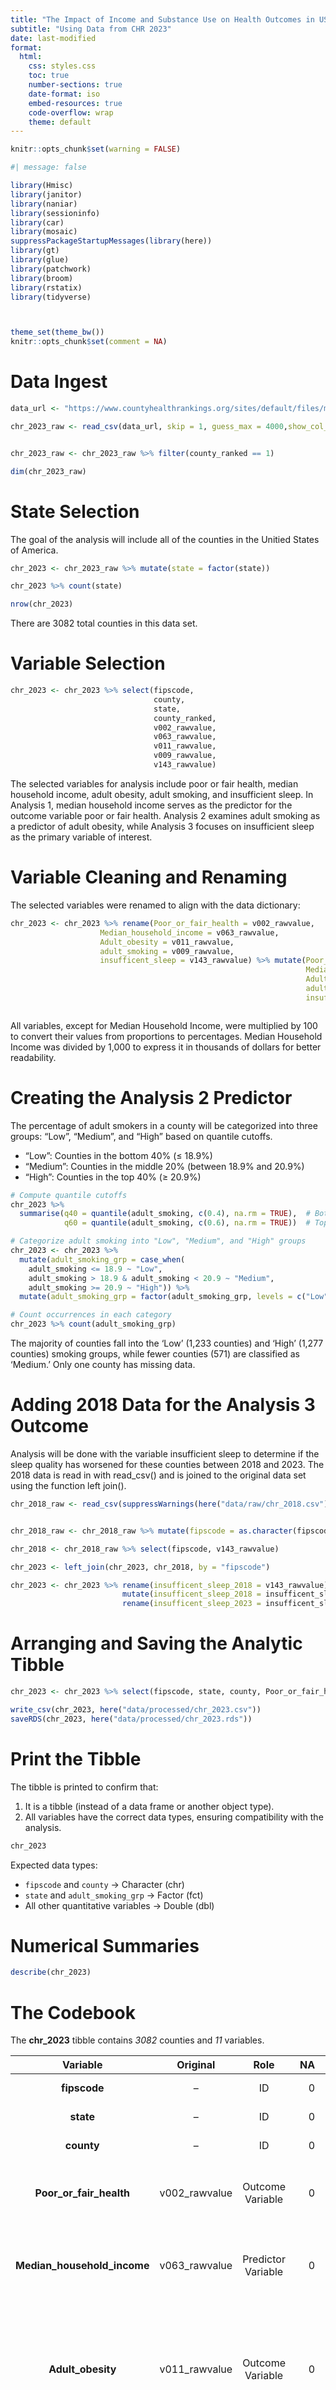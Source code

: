 ```yaml
---
title: "The Impact of Income and Substance Use on Health Outcomes in US Counties"
subtitle: "Using Data from CHR 2023"
date: last-modified
format:
  html:
    css: styles.css
    toc: true
    number-sections: true
    date-format: iso
    embed-resources: true
    code-overflow: wrap
    theme: default
---
```



```r

knitr::opts_chunk$set(warning = FALSE)

```


```r
#| message: false

library(Hmisc)
library(janitor)
library(naniar)
library(sessioninfo)
library(car)
library(mosaic)
suppressPackageStartupMessages(library(here))
library(gt)
library(glue)
library(patchwork)
library(broom)
library(rstatix)
library(tidyverse)



theme_set(theme_bw())
knitr::opts_chunk$set(comment = NA)
```

# Data Ingest

```r


data_url <- "https://www.countyhealthrankings.org/sites/default/files/media/document/analytic_data2023_0.csv"

chr_2023_raw <- read_csv(data_url, skip = 1, guess_max = 4000,show_col_types = FALSE)


chr_2023_raw <- chr_2023_raw %>% filter(county_ranked == 1)

dim(chr_2023_raw)


```

# State Selection

The goal of the analysis will include all of the counties in the Unitied States of America. 

```r


chr_2023 <- chr_2023_raw %>% mutate(state = factor(state))

chr_2023 %>% count(state)

nrow(chr_2023)


```

There are 3082 total counties in this data set.


# Variable Selection

```r

chr_2023 <- chr_2023 %>% select(fipscode, 
                                county,
                                state,
                                county_ranked,
                                v002_rawvalue,
                                v063_rawvalue,
                                v011_rawvalue,
                                v009_rawvalue,
                                v143_rawvalue) 


```

The selected variables for analysis include poor or fair health, median household income, adult obesity, adult smoking, and insufficient sleep. In Analysis 1, median household income serves as the predictor for the outcome variable poor or fair health. Analysis 2 examines adult smoking as a predictor of adult obesity, while Analysis 3 focuses on insufficient sleep as the primary variable of interest.

# Variable Cleaning and Renaming

The selected variables were renamed to align with the data dictionary:

```r


chr_2023 <- chr_2023 %>% rename(Poor_or_fair_health = v002_rawvalue,
                    Median_household_income = v063_rawvalue,
                    Adult_obesity = v011_rawvalue,
                    adult_smoking = v009_rawvalue,
                    insufficent_sleep = v143_rawvalue) %>% mutate(Poor_or_fair_health = Poor_or_fair_health * 100,
                                                                  Median_household_income = Median_household_income / 1000,
                                                                  Adult_obesity = Adult_obesity * 100,
                                                                  adult_smoking = adult_smoking * 100,
                                                                  insufficent_sleep = insufficent_sleep * 100)



```

All variables, except for Median Household Income, were multiplied by 100 to convert their values from proportions to percentages. Median Household Income was divided by 1,000 to express it in thousands of dollars for better readability.

# Creating the Analysis 2 Predictor

The percentage of adult smokers in a county will be categorized into three groups: "Low", "Medium", and "High" based on quantile cutoffs.

* "Low": Counties in the bottom 40% (≤ 18.9%)
* "Medium": Counties in the middle 20% (between 18.9% and 20.9%)
* "High": Counties in the top 40% (≥ 20.9%)

```r

# Compute quantile cutoffs
chr_2023 %>%
  summarise(q40 = quantile(adult_smoking, c(0.4), na.rm = TRUE),  # Bottom 40% cutoff
            q60 = quantile(adult_smoking, c(0.6), na.rm = TRUE))  # Top 40% cutoff

# Categorize adult smoking into "Low", "Medium", and "High" groups
chr_2023 <- chr_2023 %>%
  mutate(adult_smoking_grp = case_when(
    adult_smoking <= 18.9 ~ "Low",
    adult_smoking > 18.9 & adult_smoking < 20.9 ~ "Medium",
    adult_smoking >= 20.9 ~ "High")) %>%
  mutate(adult_smoking_grp = factor(adult_smoking_grp, levels = c("Low", "Medium", "High")))

# Count occurrences in each category
chr_2023 %>% count(adult_smoking_grp)


```

The majority of counties fall into the 'Low' (1,233 counties) and 'High' (1,277 counties) smoking groups, while fewer counties (571) are classified as 'Medium.' Only one county has missing data.


# Adding 2018 Data for the Analysis 3 Outcome

Analysis will be done with the variable insufficient sleep to determine if the sleep quality has worsened for these counties between 2018 and 2023. The 2018 data is read in with read_csv() and is joined to the original data set using the function left join().

```r


chr_2018_raw <- read_csv(suppressWarnings(here("data/raw/chr_2018.csv")), guess_max = 4000, show_col_types = FALSE)


chr_2018_raw <- chr_2018_raw %>% mutate(fipscode = as.character(fipscode))

chr_2018 <- chr_2018_raw %>% select(fipscode, v143_rawvalue)

chr_2023 <- left_join(chr_2023, chr_2018, by = "fipscode")

chr_2023 <- chr_2023 %>% rename(insufficent_sleep_2018 = v143_rawvalue) %>% 
                         mutate(insufficent_sleep_2018 = insufficent_sleep_2018 * 100) %>% 
                         rename(insufficent_sleep_2023 = insufficent_sleep)


```


# Arranging and Saving the Analytic Tibble

```r

chr_2023 <- chr_2023 %>% select(fipscode, state, county, Poor_or_fair_health, Median_household_income, Adult_obesity, adult_smoking_grp, adult_smoking, insufficent_sleep_2023, insufficent_sleep_2018, county_ranked)

write_csv(chr_2023, here("data/processed/chr_2023.csv"))
saveRDS(chr_2023, here("data/processed/chr_2023.rds"))

```

# Print the Tibble

The tibble is printed to confirm that:

1. It is a tibble (instead of a data frame or another object type).
2. All variables have the correct data types, ensuring compatibility with the analysis.

```r

chr_2023

```

Expected data types:

* `fipscode` and `county` → Character (chr)
* `state` and `adult_smoking_grp` → Factor (fct)
* All other quantitative variables → Double (dbl)

# Numerical Summaries

```r

describe(chr_2023)

```

# The Codebook

The **chr_2023** tibble contains *3082* counties and *11* variables.

|          Variable           |   Original    |        Role        |  NA | Distinct | Definition                                                                                              | Source                                         | Year(s) |
|:------:|:------:|:------:|-------:|-------:|--------------------|--------|--------|
|        **fipscode**         |      --       |         ID         |   0 |      611 | county's FIPS code                                                                                      | --                                             | --      |
|          **state**          |      --       |         ID         |   0 |        6 | state postal abbreviation                                                                               | --                                             | --      |
|         **county**          |      --       |         ID         |   0 |      529 | county name                                                                                             | --                                             | --      |
|   **Poor_or_fair_health**   | v002_rawvalue |  Outcome Variable  |   0 |      169 | Percentage of adults reporting fair or poor health                                                      | The Behavioral Risk Factor Surveillance System | 2020    |
| **Median_household_income** | v063_rawvalue | Predictor Variable |   0 |      608 | The median income of a household in thousands of dollars                                                | US Census Bureau                               | 2021    |
|      **Adult_obesity**      | v011_rawvalue |  Outcome Variable  |   0 |      160 | Percentage of the adult population that reports a body mass index (BM) greater than or equal to 30kg/m2 | The Behavioral Risk Factor Surveillance System | 2020    |
|    **adult_smoking_grp**    | adult_smoking | Predictor Variable | 119 |        2 | A binary variable that divides the percentage of adult smokers into high and low groups                 | The Behavioral Risk Factor Surveillance System | 2020    |
|      **adult_smoking**      | v009_rawvalue | Predictor variable |   0 |      175 | Percentage of adult who are current smokers                                                             | The Behavioral Risk Factor Surveillance System | 2020    |
| **insufficient_sleep_2023** | v143_rawvalue |  Outcome variable  |   0 |      138 | The percentage of adults who report fewer than 7 hours of sleep on average in 2023                      | The Behavioral Risk Factor Surveillance System | 2020    |
| **insufficient_sleep_2018** | v143_rawvalue |  Outcome variable  |  60 |      551 | The percentage of adults who report fewer than 7 hours of sleep on average in 2018                      | The Behavioral Risk Factor Surveillance System | 2016    |
|      **county_ranked**      |      --       |       Check        |   0 |        1 | Ensuring all values are 1                                                                               | --                                             | --      |

**Missingness Check**


```r
gg_miss_var(chr_2023)
```


```r

# Calculate the percentage of missing values for each variable
chr_2023 %>%
  summarise(missing_percent = mean(is.na(insufficent_sleep_2018)) * 100)


```

All quantitative variables have no missing data, except for `insufficient_sleep_2018`, which has approximately 10% missing values. However, this is well below the 20% threshold, making it unlikely to impact the analysis significantly.


**Distinct Values Check**


```r
sapply(chr_2023, function(x) n_distinct(x))
```

All of the quantitative variables have more than 15 distinct values, with the smallest number of smallest distinct values being 138 for insufficient sleep 2023.

# Research Questions

## Analysis 1 Research Question

What is the relationship between median household income and health outcomes across all U.S. counties? Counties with lower household incomes may have reduced access to healthcare and fewer economic opportunities, potentially leading to worse health outcomes.

## Analysis 2 Research Question

Is there an association between adult smoking rates and obesity prevalence? Since nicotine is a stimulant that suppresses appetite, we hypothesize that counties with higher smoking rates will have lower obesity rates.

## Analysis 3 Research Question

How has the average sleep quality in U.S. counties changed from 2018 to 2023?

# Analysis 1

## Variables

Two quantitative variables will be used to conduct the analysis and determine the association between them. The variables being used are `Median_household_income` as the predictor variable and `Poor_or_fair_health` as the outcome variable.` Median_household_income` represents the median reported income of households (in thousands of dollars) for a given county. `Poor_or_fair_health` is the percentage of adults self-reporting either fair or poor health in response to the question: "Would you say that in general your health is Excellent, Very Good, Good, Fair, or Poor?" The data set includes all counties in the United States.

## Summaries

Numerical Summaries of Household income and poor of fair health outcomes:

```r

s1 <- mosaic::favstats(~ Median_household_income, data = chr_2023)
s2 <- mosaic::favstats(~ Poor_or_fair_health, data = chr_2023)
s3 <- bind_rows(list(Median_Household_Income = s1, Poor_or_fair_health = s2), .id = "id") 
s3 <- s3 %>% rename(Variable = id)
s3 %>% gt() %>% fmt_number(decimals = 2)


```


The summary statistics for the data set provide insight into the distribution of median household income and self-reported poor or fair health across 3,081 U.S. counties. The median household income ranges from \$25.65K to \$153.72K, with a median of \$56.63K and a mean of \$58.91K, suggesting a right-skewed distribution, where some counties have significantly higher incomes. The standard deviation of \$15.29K indicates moderate variation in income levels across counties.


```r

# Compute Pearson correlation
income_cor <- glue("Pearson correlation = {round(cor(chr_2023$Median_household_income, 
                                                      chr_2023$Poor_or_fair_health, use = 'complete.obs'), 3)}")

# Plot
ggplot(chr_2023, aes(x = Median_household_income, y = Poor_or_fair_health)) + 
  geom_point(size = 2) + 
  geom_smooth(method = "lm", formula = y ~ x, col = "red", se = TRUE) +
  geom_smooth(method = "loess", formula = y ~ x, col = "steelblue", se = FALSE) + 
  theme_bw() + 
  geom_text(aes(x = 175, y = 35, label = income_cor), hjust = 1, size = 4) +  
  labs(title = "Association between Household Income and Poor or Fair Health Outcomes",
       subtitle = "Fitted with Linear Model and Loess Regression Curves",
       x = "Median Household Income (Thousands of Dollars)",
       y = "Percentage of Poor or Fair Health Outcomes",
       caption = "Source: 2023 County Health Rankings")


```

The "loess" smooth curve deviates significantly from the linear regression model, suggesting that a linear relationship may not fully capture the trend in the data. The non-linearity is particularly evident at lower income levels, where the decline in poor or fair health percentages is steep, before flattening out at higher income levels. This indicates that a simple linear model may not be the best fit for this data.

To address this, a transformation will be applied to the predictor variable (`Median_Household_Income`), and potentially the outcome variable (`Poor_or_fair_health`), to improve linearity. A Box-Cox transformation plot will be used to determine an appropriate transformation approach.

Additionally, the strong negative Pearson correlation coefficient (-0.713) suggests a moderate-to-strong inverse relationship between median household income and poor health outcomes, meaning counties with higher median incomes tend to report fewer cases of poor or fair health.


```r

boxCox(chr_2023$Poor_or_fair_health ~ chr_2023$Median_household_income)

powerTransform(chr_2023$Poor_or_fair_health ~ chr_2023$Median_household_income)

```


Based on the Box-Cox plot and the power transformation equation, a lambda value of -0.33 was obtained, suggesting that the optimal transformation for the predictor variable is *1/sqrt(y)*. However, to maintain interpret ability and consistency, this analysis will be constrained to commonly used transformations, such as inverse, logarithmic, or square root transformations. Given that logarithmic transformation is the closest alternative to the suggested power transformation, a log transformation will be applied to the Poor_or_fair_health outcome variable.

```r

# Compute Pearson correlation
income_cor <- glue("Pearson correlation = {round(cor(chr_2023$Median_household_income, 
                                                      log(chr_2023$Poor_or_fair_health), use = 'complete.obs'), 3)}")

ggplot(chr_2023, aes(x = Median_household_income, y = log(Poor_or_fair_health))) + 
  geom_point(size = 2) +
  geom_smooth(method = "lm", formula = y ~ x, col = "red", se = FALSE) +
  geom_smooth(method = "loess", formula = y~x, col = "steelblue", se = FALSE) + 
  geom_text(aes(x = 155, y = 5, label = income_cor), hjust = 1, size = 4) +  
  theme_bw() + 
  labs(title = "Association between Household income vs. Log of Poor or fair health outcomes",
       x = "Median Household Income (Thousands of Dollars)",
       y = "Log Percentage of Poor or Fair Health Outcomes",
       subtitle = "Source: 2023 County Health Rankings")
```


```r

p1 <- ggplot(chr_2023, aes(x = Median_household_income, y = Poor_or_fair_health)) + geom_point(size = 2) + 
  geom_smooth(method = "lm", formula = y ~ x, col = "red", se = FALSE) +
  geom_smooth(method = "loess", formula = y~x, col = "steelblue", se = FALSE) + theme_bw() + 
  labs(title = "Household income vs. Poor or fair health outcomes",
       subtitle = "Fitted with Linear Model and Loess Regression Curves",
       x = "Median Household Income (Thousands of Dollars)",
       y = "% Poor Health Outcomes")

p2 <- ggplot(chr_2023, aes(x = log(Median_household_income), y = log(Poor_or_fair_health))) + geom_point(size = 2) + 
  geom_smooth(method = "lm", formula = y ~ x, col = "red", se = FALSE) +
  geom_smooth(method = "loess", formula = y~x, col = "steelblue", se = FALSE) + theme_bw() + 
  labs(title = "Log Household income vs. Log Poor or fair health outcomess",
        subtitle = "Fitted with Linear Model and Loess Regression Curves",
       x = "Log Median Household Income (Thousands of Dollars)",
       y = "Log % Poor Health Outcomes")


p1 / p2
```

The log transformation of the `Poor_or_fair_health` outcome variable has improved the linearity of the relationship between median household income and self-reported poor or fair health outcomes. Compared to the original plot, the loess curve (blue) and the linear regression line (red) now align more closely, indicating that the transformed model better captures the underlying trend.

The negative Pearson correlation coefficient (-0.713) remains the same, reaffirming a moderate-to-strong inverse relationship between income and poor health outcomes. However, with the log transformation, the spread of values appears more consistent across different income levels, potentially reducing heteroscedasticity in the data. This transformation ensures that the linear regression model assumptions are better met, allowing for a more accurate estimation of the relationship between household income and health outcomes. Further diagnostic checks will confirm whether additional refinements are necessary.

## Model

```r

m1 <- lm(log(Poor_or_fair_health) ~ log(Median_household_income), data = chr_2023)

tidy(lm(log(Poor_or_fair_health) ~ log(Median_household_income), data = chr_2023),conf.int = TRUE, conf.level = 0.90) %>%
  gt() %>% fmt_number(decimals = 3)


glance(lm(log(Poor_or_fair_health) ~ log(Median_household_income), data = chr_2023)) %>% select(r.squared, sigma, nobs) %>% gt() %>% fmt_number(decimals = c(3))

```


The regression model estimates the relationship between median household income and poor or fair health outcomes using a log-log transformation. The resulting equation, indicates that a 1% increase in median household income is associated with an 0.87% decrease in the percentage of adults reporting poor or fair health. This suggests a strong negative relationship between income and poor health outcomes, meaning counties with higher median household incomes tend to have fewer residents reporting poor or fair health.

The model was fitted to 3,081 observations and explains 61.3% of the variance in poor health outcomes (R² = 0.613), suggesting a moderately strong fit. The residual standard error (σ = 0.168) reflects the typical deviation of observed values from predictions in the log-transformed scale. Additionally, the p-values for both the intercept and slope are highly significant, confirming a statistically meaningful relationship between household income and health outcomes. This analysis provides strong evidence that higher income levels are linked to better self-reported health outcomes, reinforcing the idea that economic factors play a critical role in public health disparities.

```r

par(mfrow=c(1,2)); plot(m1, which = 1:2); par(mfrow = c(1,1))

```
The Residuals vs. Fitted plot assesses the assumption of homoscedasticity (constant variance of residuals) and linear relationship. The red loess curve shows a slight curvature, indicating that the model may not fully capture a potential non-linear pattern in the data. Additionally, the spread of residuals appears to narrow at lower fitted values and widen at higher fitted values, suggesting some heteroscedasticity (non-constant variance). While not extreme, this pattern indicates that the model might benefit from further refinements, such as checking interactions or considering additional transformations.

The Q-Q Plot (right) evaluates the normality of residuals, a key assumption for reliable hypothesis testing and confidence intervals. The residuals mostly follow the theoretical normal distribution, aligning well along the 45-degree reference line. However, there are some deviations at the tails, particularly at the upper end, where a few extreme residuals (outliers) deviate from normality. This suggests that while the residuals are approximately normal, there may be some influence from high-leverage points or outliers that could impact model accuracy.

Overall, while the model performs reasonably well, the presence of slight heteroscedasticity and minor non-normality suggests that additional diagnostic tests (such as other transformations or robust regression techniques) may be useful to further improve model fit and reliability.



```r

chr_2023_aug <- augment(m1, newdata = chr_2023)

chr_2023_aug %>% select(state, county, Poor_or_fair_health, Median_household_income, .fitted, .resid) %>%
  mutate(std_resid_manual = .resid / sd(.resid, na.rm = TRUE)) -> cc_high

cc_high %>% arrange(desc(std_resid_manual)) %>% head(n = 2)



```


The counties with the largest absolute residual values were East Carroll Parish County in and Holmes County both in the state of Texas. Their residuals values were 3.179016 and 2.927130 respectively.


## Conclusions

This analysis aimed to determine whether counties with higher median household incomes are associated with a lower percentage of adults reporting poor or fair health outcomes. By fitting a log-log linear model, we observed a strong negative relationship between these two variables, where a 1% increase in median household income is associated with an estimated 0.87% decrease in the percentage of adults reporting poor or fair health. The 90% confidence interval for the income coefficient is [-0.891, -0.850], confirming that the effect is statistically significant and suggesting a consistent inverse association between income and health outcomes.The model achieved an R-squared value of 0.613, meaning it explains 61.3% of the variability in poor or fair health outcomes across U.S. counties. While this indicates a moderately strong fit, there remains some unexplained variation, which may be influenced by additional socioeconomic or healthcare access factors not accounted for in this model.

A key limitation arises from the residuals vs. fitted plot, which indicates some heteroscedasticity, meaning the variance of residuals is not constant across income levels. This is particularly noticeable at the lower and upper ends of the income distribution, suggesting that the predictive power of the model may be weaker for very low- or high-income counties. Additionally, the Q-Q plot shows minor deviations from normality, with a few high-leverage outliers. These extreme residuals suggest that certain counties have significantly different actual health outcomes than what the model predicts, potentially due to unmeasured regional or policy differences.

To improve the model's predictive power and address heteroscedasticity, future analysis could explore alternative transformations, such as:

* A generalized linear model (GLM) with a different link function, which may better capture the relationship.
* Additional socioeconomic predictors, such as education levels, healthcare access, or employment rates, to enhance explanatory power.
* A weighted regression approach, where counties with extreme values contribute proportionally less to the model.
* Robust regression techniques, which reduce the influence of outliers and improve model stability.

Despite these limitations, the analysis provides strong evidence that higher household incomes are associated with better self-reported health outcomes, reinforcing the broader understanding of the relationship between economic conditions and public health.

# Analysis 2

## Variables

`adult_smoking` is an age-adjusted quantitative variable that measures the percentage of adults who are current smokers. The data was collected through surveys, where respondents were asked, "Do you now smoke cigarettes every day, some days, or not at all?" Individuals who responded "every day" or "some days" were classified as smokers. The analysis follows an independent sample design, where each county is categorized into one of two smoking groups, and the groups are then compared against one another. The Adult Smoking Group variable is a categorical variable that classifies counties into Low, medium, and High smoking prevalence groups:

* Low Smoking Group: Counties in the bottom 40% of adult smoking prevalence.
* High Smoking Group: Counties in the top 40% of adult smoking prevalence.
* Middle 20% Excluded: Counties with adult smoking rates in the middle 20% 

`Adult_Obesity` is an age-adjusted quantitative variable that measures the percentage of the adult population that reported a body mass index (BMI) greater than or equal to 30 kg/m\^2. The data was collected through self-reported surveys, where adults reported their height and weight, from which BMI was calculated.


## Summaries


```r

smoke <- chr_2023 %>% filter(complete.cases(Adult_obesity, adult_smoking, adult_smoking_grp)) %>% select(fipscode:county, Adult_obesity, adult_smoking, adult_smoking_grp)

mosaic::favstats(Adult_obesity ~ adult_smoking_grp, data = smoke) %>% gt() %>% fmt_number(decimals = 2)

```


The table provides descriptive statistics for adult smoking prevalence across three county-level groups: Low, Medium, and High Smoking Counties. These groups were determined by ranking counties based on their smoking rates, with the bottom 40% classified as Low Smoking, the top 40% as High Smoking, and the middle 20% as Medium Smoking.

Counties in the Low Smoking group (n = 1,233) have smoking rates ranging from 17.6% to 49.0%, with a median of 33.6% and an average smoking rate of 33.02%. The standard deviation of 4.42 suggests moderate variability in smoking rates within this group. The Medium Smoking group (n = 571) has smoking rates between 25.6% and 46.7%, with a median of 36.5% and an average of 36.49%. The standard deviation of 3.04 indicates that smoking rates in this group are more tightly clustered compared to the Low and High groups. The High Smoking group (n = 1,277) consists of counties where adult smoking rates range from 28.6% to 53.2%, with a median of 39.1% and an average smoking rate of 39.31%. This group has the lowest standard deviation (3.15), suggesting that smoking rates are relatively consistent within counties classified as high-smoking.

Overall, the distribution of smoking rates is well separated across the three groups, with distinct median and mean values. This categorization ensures a meaningful comparison between counties with significantly different smoking prevalence rates while excluding the middle 20% to strengthen group differences.

```r

smoke %>% ggplot(aes(x = adult_smoking_grp, y = Adult_obesity)) + geom_violin(fill = "ivory") + 
  geom_boxplot(width = 0.3, fill = "steelblue", outlier.size = 2, notch = TRUE) +
  stat_summary(fun = "mean", geom = "point", shape = 23, size = 2, fill = "black") +
  labs(title = "Adult Obesity Rates for Adult Smoker Groups",
       subtitle = "Data from 611 Counties",
       x = "Smoking Group",
       y = "Adult Obesity Percentage",
       caption = "Source: 2023 County Health Rankings") + coord_flip() + theme_bw()

```

The violin plot illustrates the distribution of adult obesity rates across three smoking groups (Low, Medium, and High Smoking Counties), providing insight into the relationship between smoking prevalence and obesity. The plot reveals a general trend where counties with higher smoking rates tend to have higher median obesity rates compared to those with lower smoking rates. This supports the hypothesis that lower smoking prevalence may be associated with higher obesity rates, potentially due to nicotine’s appetite-suppressing effects.

The High Smoking group has the highest median obesity rate, approximately 38-40%, with a wide spread of values, indicating substantial variation in obesity rates among high-smoking counties. The Medium Smoking group shows a slightly lower median obesity rate with moderate variability, while the Low Smoking group has the lowest median obesity rate, around 32-34%, and a narrower distribution, suggesting more consistency in obesity rates among counties with lower smoking prevalence.

Outliers are present in all groups, with some counties showing extremely low (<20%) or high (>50%) obesity rates, indicating that additional factors such as diet, socioeconomic status, and healthcare access may contribute to obesity rates beyond smoking prevalence alone.

Overall, the data suggest a positive association between smoking prevalence and obesity rates, where counties with higher smoking rates tend to have higher obesity rates. However, given the overlap between groups, further statistical testing is necessary to determine whether these differences are statistically significant and to control for potential confounding variables that may influence obesity levels across counties.



```r

p1 <- smoke %>% filter(adult_smoking_grp == "Low") %>% ggplot(aes(sample = Adult_obesity)) +
  geom_qq() +
  geom_qq_line(col = "red") + 
  theme(aspect.ratio = 1) +
  labs(title = "Low Smoking Group",
       x = "Expectation for Standard Normal ",
       y = "Adult Obesity Percentage")

p2 <- smoke %>% filter(adult_smoking_grp == "Medium") %>% ggplot(aes(sample = Adult_obesity)) +
  geom_qq() +
  geom_qq_line(col = "red") + 
  theme(aspect.ratio = 1) +
  labs(title = "Medium Smoking Group",
       x = "Expectation for Standard Normal ",
       y = "Adult Obesity Percentage")


p3 <- smoke %>% filter(adult_smoking_grp == "High") %>% ggplot(aes(sample = Adult_obesity)) +
  geom_qq() +
  geom_qq_line(col = "red") + 
  theme(aspect.ratio = 1) +
  labs(title = "High Smoking Group",
       x = "Expectation for Standard Normal ",
       y = "Adult Obesity Percentage")

p1 + p2 + p3


```


The Q-Q plots for the Low, Medium, and High Smoking groups assess whether the distribution of adult obesity percentages follows a normal distribution within each smoking category. In an ideal normal distribution, the data points would align closely along the 45-degree reference line (red line).

For the Low Smoking group, the data mostly follows the normal distribution in the middle range but deviates at the lower and upper tails, indicating the presence of mild skewness or outliers. The Medium Smoking group exhibits a similar pattern, with some deviation in the tails, particularly in the upper end where counties with very high obesity rates are present. The High Smoking group shows the most noticeable deviation from normality, especially at the upper tail, where a cluster of counties has exceptionally high obesity rates.

These deviations in the upper tails across all groups suggest that a small subset of counties has significantly higher obesity rates than what would be expected under normality. This could indicate the influence of additional factors such as socioeconomic status, physical activity levels, or healthcare access that contribute to obesity rates beyond smoking prevalence. Overall, while the core distributions of obesity rates within each smoking group are roughly normal, the presence of right-skewed data and outliers in the higher obesity ranges suggests that statistical tests assuming normality should be interpreted with caution. If necessary, data transformations or non-parametric tests may be considered for further analysis.

## Model

Due to the data does not following a normal distribution due to having some significant skew in both groups a non-parametric test will be used. Variation will also be checked for both groups.

```r

smoke %>% group_by(adult_smoking_grp) %>% summarise(n = n(), Variance = var(Adult_obesity)) 

```

The variance of adult obesity rates was calculated for each smoking group. The Low Smoking group had the highest variance (19.50), indicating greater variability in obesity rates among counties with lower smoking prevalence. In contrast, the Medium (9.27) and High (9.93) Smoking groups had much lower variances, suggesting more consistent obesity rates in counties with moderate-to-high smoking prevalence. The notable difference in variance between the Low Smoking group and the other two groups further justifies the use of Welch’s T-test, which does not assume equal variances.

Since the data does not follow a normal distribution, as indicated by the Q-Q plots, and the variance differs between groups, a Welch's ANOVA will be used instead of the standard . Welch's ANOVA is more appropriate in cases where heteroscedasticity (unequal variances) exists across groups, ensuring more reliable statistical inference. These findings suggest that obesity rates are more variable in counties with lower smoking rates, whereas counties with higher smoking prevalence tend to have more uniform obesity levels. Further analysis will assess whether the observed differences in means are statistically significant.



```r
 
anova_results <- oneway.test(Adult_obesity ~ adult_smoking_grp, 
                             data = smoke, 
                             var.equal = FALSE)  # Welch’s ANOVA


anova_results


```
The results indicate a highly significant effect (F = 850.15, p < 2.2e-16), suggesting that at least one group’s mean obesity rate differs significantly from the others. Since the p-value is far below 0.05, we reject the null hypothesis that all groups have the same mean obesity rate. However, Welch’s ANOVA does not specify which groups differ from each other, so we need to perform post hoc comparisons to determine where the significant differences lie.


To further investigate the differences in means and obtain confidence intervals, we can use the Games-Howell post hoc test, which is suitable for datasets with unequal variances.

```r

games_howell_results <- games_howell_test(Adult_obesity ~ adult_smoking_grp, data = smoke)

games_howell_results %>% gt() %>% fmt_number(decimals = 2)


```


The results indicate that all three pairwise comparisons (Low vs. Medium, Low vs. High, and Medium vs. High Smoking Groups) are statistically significant (p < 0.001 across all comparisons). The Medium Smoking group has an average adult obesity rate that is 3.46 percentage points higher than the Low Smoking group. The 95% confidence interval [3.04, 3.88] confirms this difference is statistically significant. The High Smoking group has an average obesity rate that is 6.29 percentage points higher than the Low Smoking group, indicating a stronger difference than the previous comparison. The 95% confidence interval [5.93, 6.65] further supports this finding. The High Smoking group has an average obesity rate that is 2.82 percentage points higher than the Medium Smoking group. The 95% confidence interval [2.46, 3.19] suggests a smaller but still significant difference.

These findings suggest that smoking prevalence is positively associated with obesity rates, though further research is needed to explore underlying causal mechanisms such as socioeconomic factors, diet, or physical activity levels.

## Conclusions

This analysis aimed to determine whether counties in the U.S. with higher smoking prevalence are associated with lower or higher obesity rates among adults. Contrary to the initial hypothesis that higher smoking rates would correlate with lower obesity rates, the results indicate the opposite trend—counties with a higher percentage of adult smokers tend to have higher obesity rates.

Using Welch’s ANOVA, a statistically significant difference (p < 2.2e-16) in adult obesity rates across smoking groups was observed. Games-Howell post hoc comparisons further confirmed that all group differences were significant:

* Medium Smoking counties had an obesity rate 3.46 percentage points higher than Low Smoking counties.
* High Smoking counties had an obesity rate 6.29 percentage points higher than Low Smoking counties.
* High Smoking counties also had an obesity rate 2.82 percentage points higher than Medium Smoking counties.

These findings suggest a positive association between smoking prevalence and obesity rates, challenging the assumption that higher smoking rates might contribute to lower obesity levels due to nicotine’s appetite-suppressing effects.

While this analysis provides evidence of a statistical relationship, several limitations must be considered. Although data was collected from all U.S. counties, state-level differences in policies, healthcare access, and socioeconomic conditions could still introduce variability in the results. The relationship between smoking and obesity may differ based on urban vs. rural settings, state regulations on tobacco use, or regional dietary patterns, which were not explicitly controlled for in this analysis. Additionally, the data was collected via self-reported surveys, which introduces potential biases such as voluntary response bias, where individuals choosing to participate may not be fully representative of the broader population. Underreporting or overreporting behaviors in self-reported health metrics could also affect the accuracy of the results.

Future research that could improve this analysis would be to incorporate additional variables, such as income levels, physical activity rates, and healthcare access, to better understand the mechanisms driving the observed association between smoking prevalence and obesity rates. Future studies could also explore whether the relationship differs between urban and rural counties or if state-level policy interventions (such as smoking bans or taxation) influence the trends observed in this study.

# Analysis 3

## Variables

This analysis examines changes in insufficient sleep prevalence between 2018 and 2023 using a paired sample design. The dataset includes the percentage of adults reporting insufficient sleep in both years, with counties serving as the pairing variable to ensure that the comparison reflects within-county changes over time. Insufficient sleep is an age-adjusted quantitative variable representing the percentage of adults who report averaging fewer than seven hours of sleep per night. The data was collected through self-reported surveys, where participants responded to the question: “On average, how many hours of sleep do you get in a 24-hour period?”. Adults reporting fewer than seven hours were classified as experiencing insufficient sleep.

This paired sample design allows for a precise comparison by controlling for county-level differences that could influence sleep patterns, such as demographics, local policies, or environmental factors. The primary statistical approach will be a paired t-test, which assesses whether there is a significant difference in insufficient sleep prevalence between 2018 and 2023.

## Summaries

```r

slp <- chr_2023 %>% filter(complete.cases(insufficent_sleep_2023, insufficent_sleep_2018)) %>% select(fipscode:county, insufficent_sleep_2023, insufficent_sleep_2018)

slp <- slp %>% mutate(sleep_diff = insufficent_sleep_2023 - insufficent_sleep_2018)

sleep1 <- mosaic::favstats(~ insufficent_sleep_2023, data = slp)
sleep2 <- mosaic::favstats(~ insufficent_sleep_2018, data = slp)
sleep4 <- mosaic::favstats(~ sleep_diff, data = slp)
sleep3 <- bind_rows(list(insufficent_sleep_2023 = sleep1, insufficent_sleep_2018 = sleep2,sleep_diff = sleep4 ))
sleep3$Variable <- c("insufficent sleep 2023", "insufficent sleep 2018", "Sleep Difference" )
sleep3 <- sleep3 %>% select(Variable, min:missing)
sleep3 %>% gt() %>% fmt_number(decimals = 2)

```


The summary statistics provide insight into changes in insufficient sleep prevalence between 2018 and 2023 across 2,768 U.S. counties. The mean percentage of adults reporting insufficient sleep in 2023 was 34.55%, slightly higher than the 33.15% recorded in 2018. The median values show a similar pattern, increasing from 33.6% in 2018 to 34.6% in 2023, suggesting a slight overall increase in the prevalence of insufficient sleep. The standard deviation is slightly lower in 2023 (3.50) compared to 2018 (4.06), indicating that the distribution of sleep deprivation rates has become slightly more consistent over time.

The computed sleep difference variable (2023 minus 2018) has a mean increase of 1.41 percentage points, with a range from -8.6 to 9.76. The negative values indicate that some counties experienced a reduction in insufficient sleep rates, while others saw an increase, with most changes clustering near zero. The standard deviation of 2.34 suggests that the magnitude of change varies across counties, though most changes remain within a few percentage points. These results suggest that, on average, insufficient sleep has become slightly more common between 2018 and 2023, but with considerable variability across counties. A paired t-test will be conducted to determine whether this observed increase is statistically significant.

```r

p1 <- slp %>% ggplot(aes(sample = sleep_diff)) +
  geom_qq() +
  geom_qq_line(col = "steelblue") +
  theme(aspect.ratio = 1) +
  labs(title = "Normal Q-Q Plot",
       x = "Expectation under Standard Normal",
       y = "Sleep 2023 - Sleep 2018") + theme_bw()


p2 <- slp %>% ggplot(aes(x = sleep_diff)) +
  geom_histogram(aes(y = after_stat(density)),
                 bins = 15, fill = "steelblue", col = "black") +
  stat_function(fun = dnorm, args = list(mean = mean(slp$sleep_diff, na.rm = TRUE),
                                         sd = sd(slp$sleep_diff, na.rm = TRUE)),
                col = "red", lwd = 1.5) +
  labs(title = "Histogram of Sleep Difference",
       subtitle = "Imposed with Normal Density Function",
       x = "Change in Sleep Percentage",
       y = "Density") + theme_bw() + scale_y_continuous(expand = c(0,0))


p3 <- slp %>% ggplot(aes(x = sleep_diff, y = "")) +
  geom_violin(fill = "ivory") +
  geom_boxplot(fill = "steelblue", width = 0.5, outlier.size = 2, notch = TRUE) +
  stat_summary(fun = "mean", geom = "point", shape = 23, size = 2, fill = "black") +
  labs(title = "Boxplot of Sleep Difference",
       x = "Change in Sleep Percentage",
       y = "") + theme_bw()


p1 + (p2 / p3 + plot_layout(heights = c(4,1))) +
  plot_annotation(title = "Percent Change in Insufficent Sleep Between 2023 and 2018",
                  subtitle = "n = 611 Counties",
                  caption = "Source: 2023 and 2018 County Health Rankings")


```

The three visualizations show the distribution of changes in insufficient sleep prevalence between 2018 and 2023 across 551 counties. The Normal Q-Q Plot suggests that the differences in insufficient sleep percentages are approximately normally distributed, as most points closely follow the diagonal reference line, with only minor deviations at the extremes. This indicates that a paired t-test is appropriate for analyzing the differences between the two years.

The histogram of sleep differences, overlaid with a normal density curve, further supports this observation. The distribution appears unimodal and symmetric, centered around zero, indicating that while some counties experienced increases in insufficient sleep prevalence, others saw decreases, with most changes clustering around a small positive shift. This aligns with previous summary statistics, which showed a mean increase of about 1.41 percentage points.

The boxplot of sleep differences reveals the spread and presence of outliers. Most counties have sleep differences ranging from approximately -5 to +5 percentage points, with a few extreme values exceeding ±8 percentage points. The presence of mild outliers suggests that while most counties experienced small changes, a few had more dramatic shifts in sleep deprivation rates.Overall, these visualizations confirm that the distribution of sleep differences is approximately normal, justifying the use of parametric statistical tests such as a paired t-test to determine whether the observed mean difference is statistically significant.



```r

sleep_cor <- str_glue("Pearson correlation = ", round_half_up(cor(slp$insufficent_sleep_2018, slp$insufficent_sleep_2023), 3))

ggplot(slp, aes(x = insufficent_sleep_2018, y = insufficent_sleep_2023)) + geom_point(size = 2) +
  geom_smooth(method = "lm", formula = y ~ x, col = "red", se = TRUE) +
  geom_smooth(method = "loess", formula = y~x, col = "steelblue", se = FALSE) + theme_bw() +
  geom_text(label = sleep_cor, x = 27, y = 45 ) +
  labs(title = "Association between Insufficent Sleep in 2018 and 2023",
       subtitle = "Fitted with a Linear Model and Loess Regression Curves",
       x = "Percentage of Insufficent Sleep in 2018",
       caption = "Source: 2023 County Health Rankings",
       y = "Percentage of Insufficent Sleep in 2023")

```

The scatterplot shows the association between insufficient sleep prevalence in 2018 and 2023 across U.S. counties, with both a linear regression model (red line) and a loess regression curve (blue line) fitted to the data. The Pearson correlation coefficient of 0.818 indicates a strong positive linear relationship, suggesting that counties with higher insufficient sleep percentages in 2018 tended to also have higher insufficient sleep percentages in 2023. The linear regression model (red line) closely follows the trend of the data, showing a consistent, positive association between the two years. The loess curve (blue line) aligns well with the linear model, suggesting that the relationship remains approximately linear across the range of insufficient sleep percentages, with no major deviations or non-linear trends.

Despite the strong correlation, there is some spread in the data, indicating county-level variability in sleep trends. While most counties followed a similar trajectory, some experienced larger increases or decreases in insufficient sleep prevalence than expected. This variation could be influenced by differences in public health policies, socioeconomic conditions, or lifestyle factors across regions.

The strong correlation suggests that insufficient sleep trends are persistent over time, with counties that had high sleep deprivation rates in 2018 continuing to report high rates in 2023. However, individual county-level differences highlight the need for further exploration into factors driving changes in sleep behavior over time.

## Model

```r

t.test(slp$sleep_diff, data = smoke, conf.int = TRUE, conf.level = 0.90) %>% tidy() %>% gt() %>% fmt_number(decimals = 2)

```


A one-sample t-test was conducted to determine whether the mean change in insufficient sleep prevalence between 2018 and 2023 was statistically significant. The test produced a highly significant result (p < 0.001), indicating that the observed mean difference is unlikely to be due to random chance. The estimated mean difference in insufficient sleep percentages is 1.41 percentage points, meaning that, on average, counties experienced a 1.41% increase in the proportion of adults reporting insufficient sleep from 2018 to 2023. The 90% confidence interval [1.33, 1.48] suggests that the true mean difference in the population likely falls within this range, further reinforcing the significance of the result.

The t-statistic of 31.58 with 2,767 degrees of freedom is very large, providing strong evidence against the null hypothesis that there is no change in sleep deprivation rates over time. Since the test was two-sided, it accounts for the possibility of both increases and decreases, though in this case, the positive estimate confirms an upward trend in insufficient sleep prevalence.

These findings provide statistically significant evidence that insufficient sleep rates have increased in U.S. counties between 2018 and 2023. While the observed increase of 1.41 percentage points may seem small, it represents a consistent trend across counties, potentially reflecting broader societal changes such as increased stress levels, lifestyle shifts, or declining sleep hygiene practices.


## Conclusions


This analysis aimed to determine whether there was a significant change in the percentage of adults reporting insufficient sleep across the same U.S. counties between 2018 and 2023. The results indicate a statistically significant increase in insufficient sleep prevalence over this period. The median percentage of adults reporting insufficient sleep in 2023 was 34.6% (IQR: 3.6), compared to 33.6% in 2018 (IQR: 4.86), suggesting a slight but consistent upward trend. A paired t-test confirmed a mean increase of 1.41 percentage points, with a 90% confidence interval of [1.33, 1.48], providing strong evidence that insufficient sleep rates have risen in U.S. counties over time.

One limitation of this analysis is missing data that is likely "Missing Not at Random" (MNAR). Notably, all 58 counties in California lacked insufficient sleep data for 2018, meaning California was entirely excluded from the analysis. Since California represents a significant portion of the U.S. population, its absence may introduce regional bias into the findings.

A potential next step for future research would be to explore underlying factors contributing to changes in sleep deprivation, such as economic stress, work-life balance, increased screen time, or public health interventions. Additionally, controlling for confounding variables—such as income levels, employment status, and regional differences in healthcare access—could provide deeper insight into the drivers of increasing sleep deprivation. Further analysis could also compare urban vs. rural counties to assess whether geographic location influences sleep trends over time.

# Session Information

```r

# quarto::quarto_render("Analysis.qmd", output_format = "pdf")

```


```r
session_info()
```




